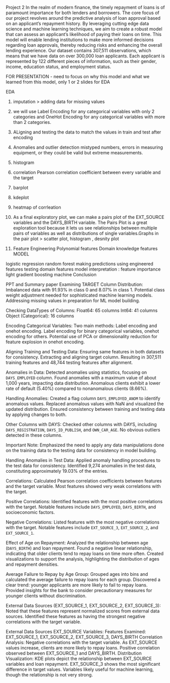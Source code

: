 Project 2
In the realm of modern finance, the timely repayment of loans is of paramount importance for both lenders and borrowers. The core focus of our project revolves around the predictive analysis of loan approval based on an applicant's repayment history. By leveraging cutting edge data science and machine learning techniques, we aim to create a robust model that can assess an applicant's likelihood of paying their loans on time. This model will enable lending institutions to make more informed decisions regarding loan approvals, thereby reducing risks and enhancing the overall lending experience.
Our dataset contains 307,511 observations, which means that we have data on over 300,000 loan applicants. Each applicant is represented by 122 different pieces of information, such as their gender, income, education status, and employment status.



FOR PRESENTATION - need to focus on why this model and what we learned from this model, only 1 or 2 slides for EDA


EDA

1. imputation > adding data for missing values
2. we will use Label Encoding for any categorical variables with only 2 categories and OneHot Encoding for any categorical 
variables with more than 2 categories.
3. ALigning and testing the data to match the values in train and test after encoding
4. Anomalies and outlier detection  mistyped numbers, errors in measuring equipment, or they could be valid but extreme measurements.
5. histogram 
6. correlation  Pearson correlation coefficient between every variable and the target 
7. barplot
8. kdeplot
9. heatmap of corrleation
10. As a final exploratory plot, we can make a pairs plot of the EXT_SOURCE variables and the DAYS_BIRTH variable.
The Pairs Plot is a great exploration tool because it lets us see relationships between multiple pairs of variables 
as well as distributions of single variables.Graphs in the pair plot > scatter plot, histogram , desnity plot 

11. Feature Engineering   Polynomial features
				  Domain knowledge features
MODEL

 logistic regression
 random forest 
 making predictions using engineered features
 testing domain features
 model interpretation : feature importance
 light gradient boosting machine
 Conclusion


PPT and Summary paper
Examining TARGET Column Distribution:
 Imbalanced data with 91.93% in class 0 and 8.07% in class 1.
 Potential class weight adjustment needed for sophisticated machine learning models.
 Addressing missing values in preparation for ML model building.

Checking DataTypes of Columns:
 Float64: 65 columns
 Int64: 41 columns
 Object (Categorical): 16 columns

Encoding Categorical Variables:
 Two main methods: Label encoding and onehot encoding.
 Label encoding for binary categorical variables, onehot encoding for others.
 Potential use of PCA or dimensionality reduction for feature explosion in onehot encoding.

Aligning Training and Testing Data:
 Ensuring same features in both datasets for consistency.
 Extracting and aligning target column.
 Resulting in 307,511 training features and 48,744 testing features after alignment.

Anomalies in Data:
 Detected anomalies using statistics, focusing on `DAYS_EMPLOYED` column.
 Found anomalies with a maximum value of about 1,000 years, impacting data distribution.
 Anomalous clients exhibit a lower rate of default (5.40%) compared to nonanomalous clients (8.66%).

Handling Anomalies:
 Created a flag column `DAYS_EMPLOYED_ANOM` to identify anomalous values.
 Replaced anomalous values with NaN and visualized the updated distribution.
 Ensured consistency between training and testing data by applying changes to both.

Other Columns with DAYS:
 Checked other columns with DAYS, including `DAYS_REGISTRATION`, `DAYS_ID_PUBLISH`, and `OWN_CAR_AGE`.
 No obvious outliers detected in these columns.

Important Note:
 Emphasized the need to apply any data manipulations done on the training data to the testing data for consistency in model building.

Handling Anomalies in Test Data:
 Applied anomaly handling procedures to the test data for consistency.
 Identified 9,274 anomalies in the test data, constituting approximately 19.03% of the entries.


Correlations:
 Calculated Pearson correlation coefficients between features and the target variable.
 Most features showed very weak correlations with the target.

Positive Correlations:
 Identified features with the most positive correlations with the target.
   Notable features include `DAYS_EMPLOYED`, `DAYS_BIRTH`, and socioeconomic factors.

Negative Correlations:
 Listed features with the most negative correlations with the target.
   Notable features include `EXT_SOURCE_3`, `EXT_SOURCE_2`, and `EXT_SOURCE_1`.

Effect of Age on Repayment:
 Analyzed the relationship between age (`DAYS_BIRTH`) and loan repayment.
 Found a negative linear relationship, indicating that older clients tend to repay loans on time more often.
 Created visualizations to support the analysis, highlighting the distribution of ages and repayment densities.

Average Failure to Repay by Age Group:
 Grouped ages into bins and calculated the average failure to repay loans for each group.
 Discovered a clear trend: younger applicants are more likely to fail to repay loans.
 Provided insights for the bank to consider precautionary measures for younger clients without discrimination.

External Data Sources (EXT_SOURCE_1, EXT_SOURCE_2, EXT_SOURCE_3):
 Noted that these features represent normalized scores from external data sources.
 Identified these features as having the strongest negative correlations with the target variable.

External Data Sources  EXT_SOURCE Variables:
 Features Examined: EXT_SOURCE_1, EXT_SOURCE_2, EXT_SOURCE_3, DAYS_BIRTH
 Correlation Analysis:
   Negative correlations with the target variable.
   As EXT_SOURCE values increase, clients are more likely to repay loans.
   Positive correlation observed between EXT_SOURCE_1 and DAYS_BIRTH.
 Distribution Visualization:
   KDE plots depict the relationship between EXT_SOURCE variables and loan repayment.
   EXT_SOURCE_3 shows the most significant difference in target values.
   Variables likely useful for machine learning, though the relationship is not very strong.

